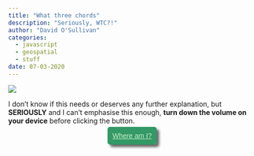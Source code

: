 ```yaml
---
title: "What three chords"
description: "Seriously, WTC?!"
author: "David O'Sullivan"
categories:
  - javascript
  - geospatial
  - stuff
date: 07-03-2020
---
```


![](w3c.png)

I don't know if this needs or deserves any further explanation, but **SERIOUSLY** and I can't emphasise this enough, **turn down the volume on your device** before clicking the button.

::: {style="text-align:center;"}
[Where am I?](https://dosull.github.io/what3chords/what3chords-app/){target="_blank" style="font-family:sans-serif; background-color:#396; color:#cec; padding:10px; box-shadow: 5px 5px 5px #666; border-radius:5px;"}
:::
